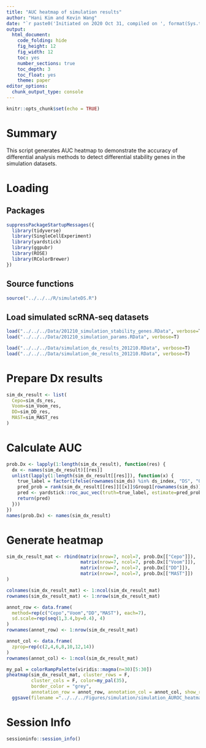 ```yaml
---
title: "AUC heatmap of simulation results"
author: "Hani Kim and Kevin Wang"
date: "`r paste0('Initiated on 2020 Oct 31, compiled on ', format(Sys.time(), '%Y %b %d'))`"
output:
  html_document:
    code_folding: hide
    fig_height: 12
    fig_width: 12
    toc: yes
    number_sections: true
    toc_depth: 3
    toc_float: yes
    theme: paper
editor_options: 
  chunk_output_type: console
---
```


```r
knitr::opts_chunk$set(echo = TRUE)
```

# Summary
This script generates AUC heatmap to demonstrate the accuracy of differential analysis methods to detect differential stability genes in the simulation datasets.

# Loading 

## Packages
```r
suppressPackageStartupMessages({
  library(tidyverse)
  library(SingleCellExperiment)
  library(yardstick)
  library(ggpubr)
  library(ROSE)
  library(RColorBrewer)
})
```

## Source functions
```r
source("../../../R/simulateDS.R")
```

## Load simulated scRNA-seq datasets
```r
load("../../../Data/201210_simulation_stability_genes.RData", verbose=T)
load("../../../Data/201210_simulation_params.RData", verbose=T)

load("../../../Data/simulation_dx_results_201210.RData", verbose=T)
load("../../../Data/simulation_de_results_201210.RData", verbose=T)
```

# Prepare Dx results
```r
sim_dx_result <- list(
  Cepo=sim_ds_res,
  Voom=sim_Voom_res,
  DD=sim_DD_res,
  MAST=sim_MAST_res
)
```

# Calculate AUC
```r
prob.Dx <- lapply(1:length(sim_dx_result), function(res) {
  dx <- names(sim_dx_result)[[res]]
  unlist(lapply(1:length(sim_dx_result[[res]]), function(x) {
    true_label = factor(ifelse(rownames(sim_ds) %in% ds_index, "DS", "Other"))
    pred_prob = rank(sim_dx_result[[res]][[x]]$Group1[rownames(sim_ds)], ties.method = "random", na.last = T)
    pred <- yardstick::roc_auc_vec(truth=true_label, estimate=pred_prob)
    return(pred)
  }))
})
names(prob.Dx) <- names(sim_dx_result)
```

# Generate heatmap
```r
sim_dx_result_mat <- rbind(matrix(nrow=7, ncol=7, prob.Dx[["Cepo"]]), 
                           matrix(nrow=7, ncol=7, prob.Dx[["Voom"]]), 
                           matrix(nrow=7, ncol=7, prob.Dx[["DD"]]),
                           matrix(nrow=7, ncol=7, prob.Dx[["MAST"]])
)

colnames(sim_dx_result_mat) <- 1:ncol(sim_dx_result_mat)
rownames(sim_dx_result_mat) <- 1:nrow(sim_dx_result_mat)

annot_row <- data.frame(
  method=rep(c("Cepo","Voom","DD","MAST"), each=7),
  sd.scale=rep(seq(1,3.4,by=0.4), 4)
)
rownames(annot_row) <- 1:nrow(sim_dx_result_mat)

annot_col <- data.frame(
  zprop=rep(c(2,4,6,8,10,12,14))
)
rownames(annot_col) <- 1:ncol(sim_dx_result_mat)

my_pal = colorRampPalette(viridis::magma(n=30)[5:30])
pheatmap(sim_dx_result_mat, cluster_rows = F, 
         cluster_cols = F, color=my_pal(35),
         border_color = "grey",
         annotation_row = annot_row, annotation_col = annot_col, show_rownames = F, show_colnames = F) %>% 
  ggsave(filename ="../../../Figures/simulation/simulation_AUROC_heatmap.pdf", width=9, height=20)
```

# Session Info
```r
sessioninfo::session_info()
```

